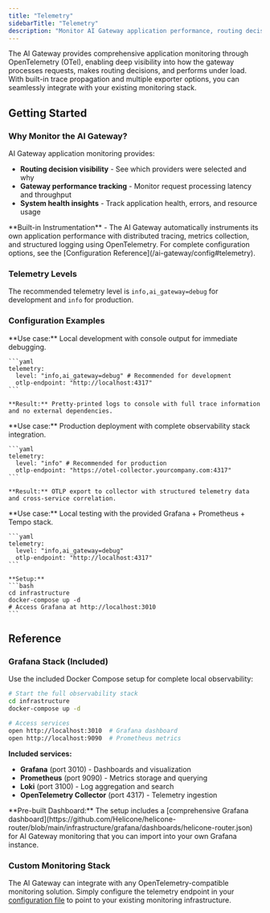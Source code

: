 ```yaml
---
title: "Telemetry"
sidebarTitle: "Telemetry"
description: "Monitor AI Gateway application performance, routing decisions, and system health with OpenTelemetry"
---
```


The AI Gateway provides comprehensive application monitoring through OpenTelemetry (OTel), enabling deep visibility into how the gateway processes requests, makes routing decisions, and performs under load. With built-in trace propagation and multiple exporter options, you can seamlessly integrate with your existing monitoring stack.

## Getting Started

### Why Monitor the AI Gateway?

AI Gateway application monitoring provides:

- **Routing decision visibility** - See which providers were selected and why
- **Gateway performance tracking** - Monitor request processing latency and throughput
- **System health insights** - Track application health, errors, and resource usage

<Info>
  **Built-in Instrumentation** - The AI Gateway automatically instruments its
  own application performance with distributed tracing, metrics collection, and
  structured logging using OpenTelemetry.
</Info>

<Note>
  For complete configuration options, see the [Configuration
  Reference](/ai-gateway/config#telemetry).
</Note>

### Telemetry Levels

The recommended telemetry level is `info,ai_gateway=debug` for development and `info` for production.

### Configuration Examples

<Tabs>
  <Tab title="Development - Console Output">
    **Use case:** Local development with console output for immediate debugging.

    ```yaml
    telemetry:
      level: "info,ai_gateway=debug" # Recommended for development
      otlp-endpoint: "http://localhost:4317"
    ```

    **Result:** Pretty-printed logs to console with full trace information and no external dependencies.

  </Tab>

  <Tab title="Production - Full Stack">
    **Use case:** Production deployment with complete observability stack integration.

    ```yaml
    telemetry:
      level: "info" # Recommended for production
      otlp-endpoint: "https://otel-collector.yourcompany.com:4317"
    ```

    **Result:** OTLP export to collector with structured telemetry data and cross-service correlation.

  </Tab>

  <Tab title="Local Testing - Docker Stack">
    **Use case:** Local testing with the provided Grafana + Prometheus + Tempo stack.

    ```yaml
    telemetry:
      level: "info,ai_gateway=debug"
      otlp-endpoint: "http://localhost:4317"
    ```

    **Setup:**
    ```bash
    cd infrastructure
    docker-compose up -d
    # Access Grafana at http://localhost:3010
    ```

  </Tab>
</Tabs>

## Reference

### Grafana Stack (Included)

Use the included Docker Compose setup for complete local observability:

```bash
# Start the full observability stack
cd infrastructure
docker-compose up -d

# Access services
open http://localhost:3010  # Grafana dashboard
open http://localhost:9090  # Prometheus metrics
```

**Included services:**

- **Grafana** (port 3010) - Dashboards and visualization
- **Prometheus** (port 9090) - Metrics storage and querying
- **Loki** (port 3100) - Log aggregation and search
- **OpenTelemetry Collector** (port 4317) - Telemetry ingestion

<Note>
  **Pre-built Dashboard:** The setup includes a [comprehensive Grafana
  dashboard](https://github.com/Helicone/helicone-router/blob/main/infrastructure/grafana/dashboards/helicone-router.json)
  for AI Gateway monitoring that you can import into your own Grafana instance.
</Note>

### Custom Monitoring Stack

The AI Gateway can integrate with any OpenTelemetry-compatible monitoring solution. Simply configure the telemetry endpoint in your [configuration file](/ai-gateway/config#telemetry) to point to your existing monitoring infrastructure.
